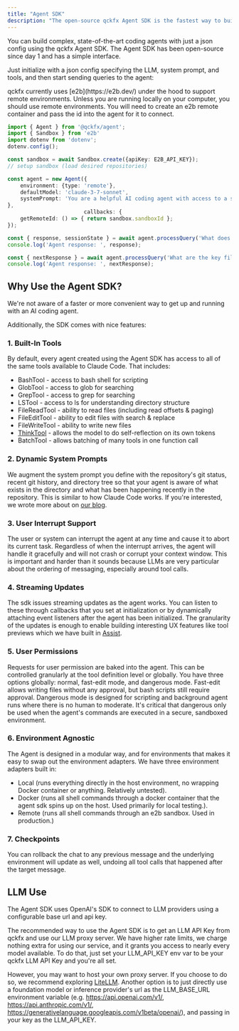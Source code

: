 ```yaml
---
title: "Agent SDK"
description: "The open-source qckfx Agent SDK is the fastest way to build an AI agent connected to your codebase."
---
```


You can build complex, state-of-the-art coding agents with just a json config using the qckfx Agent SDK. The Agent SDK has been open-source since day 1 and has a simple interface.

Just initialize with a json config specifying the LLM, system prompt, and tools, and then start sending queries to the agent:

<Info>
  qckfx currently uses [e2b](https://e2b.dev/) under the hood to support remote environments. Unless you are running locally on your computer, you should use remote environments. You will need to create an e2b remote container and pass the id into the agent for it to connect.
</Info>

```typescript
import { Agent } from '@qckfx/agent';
import { Sandbox } from 'e2b'
import dotenv from 'dotenv';
dotenv.config();

const sandbox = await Sandbox.create({apiKey: E2B_API_KEY});
// setup sandbox (load desired repositories)

const agent = new Agent({
	environment: {type: 'remote'},
	defaultModel: 'claude-3-7-sonnet',
	systemPrompt: 'You are a helpful AI coding agent with access to a set of tools to accomplish the tasks given to you by the user.'
},
                        callbacks: {
	getRemoteId: () => { return sandbox.sandboxId };
});

const { response, sessionState } = await agent.processQuery('What does this repository do?');
console.log('Agent response: ', response);

const { nextResponse } = await agent.processQuery('What are the key files in this repository?', sessionState);
console.log('Agent response: ', nextResponse);
```

## Why Use the Agent SDK?

We're not aware of a faster or more convenient way to get up and running with an AI coding agent.

Additionally, the SDK comes with nice features:

### 1. Built-In Tools

By default, every agent created using the Agent SDK has access to all of the same tools available to Claude Code. That includes:

- BashTool - access to bash shell for scripting
- GlobTool - access to glob for searching
- GrepTool - access to grep for searching
- LSTool - access to ls for understanding directory structure
- FileReadTool - ability to read files (including read offsets & paging)
- FileEditTool - ability to edit files with search & replace
- FileWriteTool - ability to write new files
- [ThinkTool](https://www.anthropic.com/engineering/claude-think-tool) - allows the model to do self-reflection on its own tokens
- BatchTool - allows batching of many tools in one function call

### 2. Dynamic System Prompts

We augment the system prompt you define with the repository's git status, recent git history, and directory tree so that your agent is aware of what exists in the directory and what has been happening recently in the repository. This is similar to how Claude Code works. If you're interested, we wrote more about on [our blog](https://qckfx.com/blog/some-cool-things-i-learned-about-how-ai-coding-agents-work).

### 3. User Interrupt Support

The user or system can interrupt the agent at any time and cause it to abort its current task. Regardless of when the interrupt arrives, the agent will handle it gracefully and will not crash or corrupt your context window. This is important and harder than it sounds because LLMs are very particular about the ordering of messaging, especially around tool calls.

### 4. Streaming Updates

The sdk issues streaming updates as the agent works. You can listen to these through callbacks that you set at initialization or by dynamically attaching event listeners after the agent has been initialized. The granularity of the updates is enough to enable building interesting UX features like tool previews which we have built in [Assist](/components/assist).

### 5. User Permissions

Requests for user permission are baked into the agent. This can be controlled granularly at the tool definition level or globally. You have three options globally: normal, fast-edit mode, and dangerous mode. Fast-edit allows writing files without any approval, but bash scripts still require approval. Dangerous mode is designed for scripting and background agent runs where there is no human to moderate. It's critical that dangerous only be used when the agent's commands are executed in a secure, sandboxed environment.

### 6. Environment Agnostic

The Agent is designed in a modular way, and for environments that makes it easy to swap out the environment adapters. We have three environment adapters built in:

- Local (runs everything directly in the host environment, no wrapping Docker container or anything. Relatively untested).
- Docker (runs all shell commands through a docker container that the agent sdk spins up on the host. Used primarily for local testing.).
- Remote (runs all shell commands through an e2b sandbox. Used in production.)

### 7. Checkpoints

You can rollback the chat to any previous message and the underlying environment will update as well, undoing all tool calls that happened after the target message.

## LLM Use

The Agent SDK uses OpenAI's SDK to connect to LLM providers using a configurable base url and api key.

The recommended way to use the Agent SDK is to get an LLM API Key from qckfx and use our LLM proxy server. We have higher rate limits, we charge nothing extra for using our service, and it grants you access to nearly every model available. To do that, just set your LLM_API_KEY env var to be your qckfx LLM API Key and you're all set.

However, you may want to host your own proxy server. If you choose to do so, we recommend exploring [LiteLLM](https://docs.litellm.ai/docs/simple_proxy). Another option is to just directly use a foundation model or inference provider's url as the LLM_BASE_URL environment variable (e.g. https://api.openai.com/v1/, https://api.anthropic.com/v1/, https://generativelanguage.googleapis.com/v1beta/openai/), and passing in your key as the LLM_API_KEY.